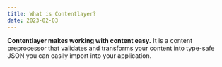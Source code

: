 ```yaml
---
title: What is Contentlayer?
date: 2023-02-03
---
```


**Contentlayer makes working with content easy.** It is a content preprocessor that validates and transforms your content into type-safe JSON you can easily import into your application.
